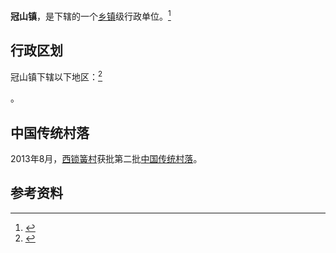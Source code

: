 {{中国乡级行政区|14/03/21/100/000}}

'''冠山镇'''，是{{PRC admin/fullname|14/03/21/100/000|3}}下辖的一个[[乡镇|乡镇]]级行政单位。<ref>{{PRC admin/ref sgc|{{PRC admin/parent|14/03/21/100/000}}}}</ref>

== 行政区划 ==

冠山镇下辖以下地区：<ref>{{PRC admin/ref sgc|14/03/21/100/000}}</ref>

{{PRC admin/children|14/03/21/100/000}}。

==中国传统村落==
2013年8月，[[西锁簧村|西锁簧村]]获批第二批[[中国传统村落|中国传统村落]]。

== 参考资料 ==

{{reflist}}

{{行政区划小作品}}
{{PRC admin/navcat|14/03/21/100/000}}